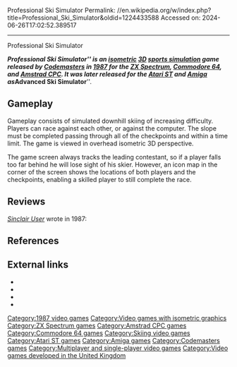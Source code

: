Professional Ski Simulator
Permalink: //en.wikipedia.org/w/index.php?title=Professional_Ski_Simulator&oldid=1224433588
Accessed on: 2024-06-26T17:02:52.389517



------
Professional Ski Simulator
{{short description|1987 video game}}
{{Use dmy dates|date=April 2022}}
{{Infobox video game
|title = 
|image = Professional Ski Simulator Cover.jpg
|caption = 
|developer = [[The Oliver Twins]]
|publisher = [[Codemasters]]
|released = 1987
|genre = [[Sports game|Sports]]
|modes = [[Single-player video game|Single-player]], [[Multiplayer video game|two player]]
|platforms = {{cslist|[[ZX Spectrum]]|[[Commodore 64]]|[[Amstrad CPC]]|[[Atari ST]]|[[Amiga]]}}
}}

'''''Professional Ski Simulator''''' is an [[Isometric projection|isometric]] [[3D computer graphics|3D]] [[sports simulation]] game released by [[Codemasters]] in [[1987 in video gaming|1987]] for the [[ZX Spectrum]], [[Commodore 64]], and [[Amstrad CPC]]. It was later released for the [[Atari ST]] and [[Amiga]] as '''''Advanced Ski Simulator'''''.

==Gameplay==
Gameplay consists of simulated downhill skiing of increasing difficulty. Players can race against each other, or against the computer. The slope must be completed passing through all of the checkpoints and within a time limit. The game is viewed in overhead isometric 3D perspective.

The game screen always tracks the leading contestant, so if a player falls too far behind he will lose sight of his skier. However, an icon map in the corner of the screen shows the locations of both players and the checkpoints, enabling a skilled player to still complete the race.

== Reviews ==
''[[Sinclair User]]'' wrote in 1987: 
{{blockquote|The slopes are the best part of the game. A delight to see, they are beautifully designed using clever shading to give the impression of different gradients. Another great game by the Ollie bros... Well done lads, more please, more.<ref name="Sinclair User Review">{{Citation|title=Professional Ski Simulator Review|newspaper=[[Sinclair User]]|date=December 1987}}</ref>}}

== References ==
{{reflist}}

== External links ==
* {{WoS game|id=0009399|name=Professional Ski Simulator}}
* {{Lemon64 game|id=1999|name=Professional Ski Simulator}}
* {{Atarimania|id=11002|name=Advanced Ski Simulator}}
* {{Lemon Amiga game|id=31|name=Advanced Ski Simulator}}

[[Category:1987 video games]]
[[Category:Video games with isometric graphics]]
[[Category:ZX Spectrum games]]
[[Category:Amstrad CPC games]]
[[Category:Commodore 64 games]]
[[Category:Skiing video games]]
[[Category:Atari ST games]]
[[Category:Amiga games]]
[[Category:Codemasters games]]
[[Category:Multiplayer and single-player video games]]
[[Category:Video games developed in the United Kingdom]]